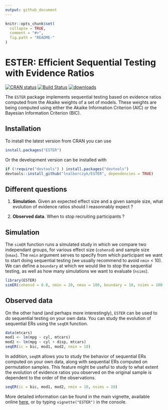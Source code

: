 ```yaml
---
output: github_document
---
```


```r
knitr::opts_chunk$set(
  collapse = TRUE,
  comment = "#>",
  fig.path = "README-"
)
```

# ESTER: Efficient Sequential Testing with Evidence Ratios

[![CRAN status](https://www.r-pkg.org/badges/version/ESTER)](https://cran.r-project.org/package=ESTER) [![Build Status](https://travis-ci.org/lnalborczyk/ESTER.svg?branch=master)](https://travis-ci.org/lnalborczyk/ESTER)
[![downloads](https://cranlogs.r-pkg.org/badges/ESTER)](http://cran.rstudio.com/web/packages/ESTER/index.html)

The `ESTER` package implements sequential testing based on evidence ratios computed from the Akaike weights of a set of models. These weights are being computed using either the Akaike Information Criterion (AIC) or the Bayesian Information Criterion (BIC).

## Installation

To install the latest version from CRAN you can use

```r
install.packages("ESTER")
```

Or the development version can be installed with

```r
if (!require("devtools") ) install.packages("devtools")
devtools::install_github("lnalborczyk/ESTER", dependencies = TRUE)
```

## Different questions

1. **Simulation**. Given an expected effect size and a given sample size, what evolution of evidence ratios should I reasonnably expect ?

2. **Observed data**. When to stop recruiting participants ?

## Simulation

The `simER` function runs a simulated study in which we compare two independant groups, for various effect size (`cohensd`) and sample size (`nmax`). The `nmin` argument serves to specify from which participant we want to start doing sequential testing (we usually recommend to avoid `nmin` < 10). We can define a `boundary` at which we would like to stop the sequential testing, as well as how many simulations we want to evaluate (`nsims`).

```r
library(ESTER)
simER(cohensd = 0.8, nmin = 20, nmax = 100, boundary = 10, nsims = 100, ic = bic)
```

## Observed data

On the other hand (and perhaps more interestingly), `ESTER` can be used to do sequential testing on your own data. You can study the evolution of sequential ERs using the `seqER` function.

```r
data(mtcars)
mod1 <- lm(mpg ~ cyl, mtcars)
mod2 <- lm(mpg ~ cyl + disp, mtcars)
seqER(ic = bic, mod1, mod2, nmin = 10)
```

In addition, `seqER` allows you to study the behavior of sequential ERs computed on your own data, along with sequential ERs computed on permutation samples. This feature might be useful to study to what extent the evolution of evidence ratios you observed on the original sample is dependent to the order of the observations.

```r
seqER(ic = bic, mod1, mod2, nmin = 10, nsims = 10)
```

More detailed information can be found in the main vignette, available online [here](https://rawgit.com/lnalborczyk/ESTER/master/inst/doc/ESTER.html), or by typing `vignette("ESTER")` in the console.
